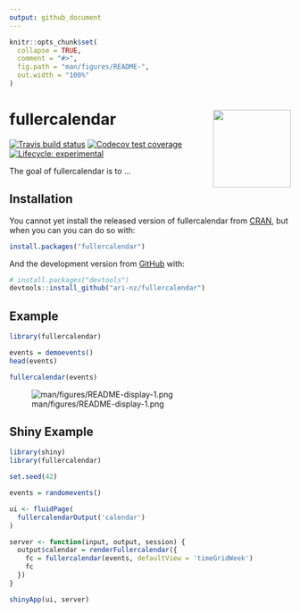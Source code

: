 ```yaml
---
output: github_document
---
```


<!-- README.md is generated from README.Rmd. Please edit that file -->

```r
knitr::opts_chunk$set(
  collapse = TRUE,
  comment = "#>",
  fig.path = "man/figures/README-",
  out.width = "100%"
)
```
# fullercalendar <img src='man/figures/logo.svg' align="right" height="139" />

<!-- badges: start -->
[![Travis build status](https://travis-ci.org/ari-nz/fullercalendar.svg?branch=master)](https://travis-ci.org/ari-nz/fullercalendar)
[![Codecov test coverage](https://codecov.io/gh/ari-nz/fullercalendar/branch/master/graph/badge.svg)](https://codecov.io/gh/ari-nz/fullercalendar?branch=master)
[![Lifecycle: experimental](https://img.shields.io/badge/lifecycle-experimental-orange.svg)](https://www.tidyverse.org/lifecycle/#experimental)
<!-- badges: end -->

The goal of fullercalendar is to ...

## Installation

You cannot yet install the released version of fullercalendar from [CRAN](https://CRAN.R-project.org), but when you can you can do so with:

``` r
install.packages("fullercalendar")
```

And the development version from [GitHub](https://github.com/) with:

``` r
# install.packages("devtools")
devtools::install_github("ari-nz/fullercalendar")
```
## Example


```r
library(fullercalendar)

```


```r
events = demoevents()
head(events)


```

```r
fullercalendar(events)
```

![man/figures/README-display-1.png](man/figures/README-display-1.png)



## Shiny Example

``` r
library(shiny)
library(fullercalendar)

set.seed(42)

events = randomevents()

ui <- fluidPage(
  fullercalendarOutput('calendar')
)

server <- function(input, output, session) {
  output$calendar = renderFullercalendar({
    fc = fullercalendar(events, defaultView = 'timeGridWeek')
    fc
  })
}

shinyApp(ui, server)
```
